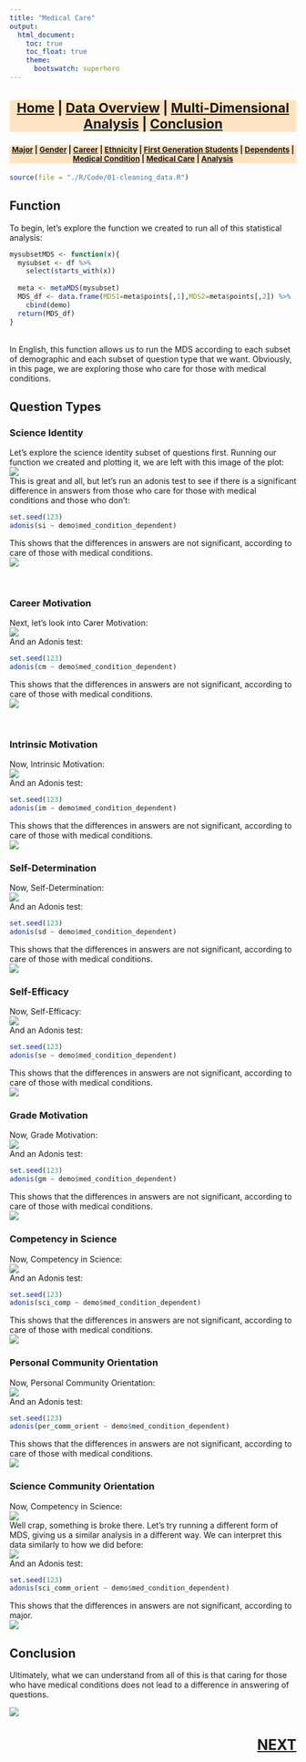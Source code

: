 ```yaml
---
title: "Medical Care"
output:
  html_document:
    toc: true
    toc_float: true
    theme:
      bootswatch: superhero
---
```

<h3 style="background-color:bisque;text-align:center;font-size:165%;">[Home](https://pbischoff3.github.io/) | [Data Overview](https://pbischoff3.github.io/data_overview/) | [Multi-Dimensional Analysis](https://pbischoff3.github.io/multi_dimensional_analysis/) | [Conclusion](https://pbischoff3.github.io/Conclusion/)</h3>

<h4 style="background-color:bisque;text-align:center;font-size:95%;">[Major](https://pbischoff3.github.io/multi_dimensional_analysis/Major/) | [Gender](https://pbischoff3.github.io/multi_dimensional_analysis/Gender/) | [Career](https://pbischoff3.github.io/multi_dimensional_analysis/career/) | [Ethnicity](https://pbischoff3.github.io/multi_dimensional_analysis/Ethnicity/) | [First Generation Students](https://pbischoff3.github.io/multi_dimensional_analysis/fgs/) | [Dependents](https://pbischoff3.github.io/multi_dimensional_analysis/dependents/)      | [Medical Condition](https://pbischoff3.github.io/multi_dimensional_analysis/medical_condition/) | [Medical Care](https://pbischoff3.github.io/multi_dimensional_analysis/medical_care/) | [Analysis](https://pbischoff3.github.io/multi_dimensional_analysis/analysis/)</h4>
  
```r
source(file = "./R/Code/01-cleaning_data.R")
```


## Function
To begin, let's explore the function we created to run all of this statistical analysis:
```r
mysubsetMDS <- function(x){
  mysubset <- df %>% 
    select(starts_with(x))
  
  meta <- metaMDS(mysubset)
  MDS_df <- data.frame(MDS1=meta$points[,1],MDS2=meta$points[,2]) %>%
    cbind(demo)
  return(MDS_df)
}
```
<br>
In English, this function allows us to run the MDS according to each subset of demographic and each subset of question type that we want. Obviously, in this page, we are exploring those who care for those with medical conditions.

## Question Types
### Science Identity
Let's explore the science identity subset of questions first. Running our function we created and plotting it, we are left with this image of the plot:<br>
![](../../R/Images/med_condition_dependent/si.png)
<br> This is great and all, but let's run an adonis test to see if there is a significant difference in answers from those who care for those with medical conditions and those who don't:
```r
set.seed(123)
adonis(si ~ demo$med_condition_dependent)
```
This shows that the differences in answers are not significant, according to care of those with medical conditions. <br>
![](../../R/Images/what_is_MDS/no.gif)

<br>

### Career Motivation
Next, let's look into Carer Motivation: <br>
![](../../R/Images/med_condition_dependent/cm.png)
<br>
And an Adonis test:
```r
set.seed(123)
adonis(cm ~ demo$med_condition_dependent)
```
This shows that the differences in answers are not significant, according to care of those with medical conditions. <br>
![](../../R/Images/what_is_MDS/no.gif)

<br>

### Intrinsic Motivation
Now, Intrinsic Motivation: <br>
![](../../R/Images/med_condition_dependent/im.png)
<br>
And an Adonis test:
```r
set.seed(123)
adonis(im ~ demo$med_condition_dependent)
```
This shows that the differences in answers are not significant, according to care of those with medical conditions. <br>
![](../../R/Images/what_is_MDS/no.gif)

### Self-Determination
Now, Self-Determination: <br>
![](../../R/Images/med_condition_dependent/sd.png)
<br>
And an Adonis test:
```r
set.seed(123)
adonis(sd ~ demo$med_condition_dependent)
```
This shows that the differences in answers are not significant, according to care of those with medical conditions. <br>
![](../../R/Images/what_is_MDS/no.gif)

### Self-Efficacy
Now, Self-Efficacy: <br>
![](../../R/Images/med_condition_dependent/se.png)
<br>
And an Adonis test:
```r
set.seed(123)
adonis(se ~ demo$med_condition_dependent)
```
This shows that the differences in answers are not significant, according to care of those with medical conditions. <br>
![](../../R/Images/what_is_MDS/no.gif)

### Grade Motivation
Now, Grade Motivation: <br>
![](../../R/Images/med_condition_dependent/gm.png)
<br>
And an Adonis test:
```r
set.seed(123)
adonis(gm ~ demo$med_condition_dependent)
```
This shows that the differences in answers are not significant, according to care of those with medical conditions. <br>
![](../../R/Images/what_is_MDS/no.gif)

### Competency in Science
Now, Competency in Science: <br>
![](../../R/Images/med_condition_dependent/sci_comp.png)
<br>
And an Adonis test:
```r
set.seed(123)
adonis(sci_comp ~ demo$med_condition_dependent)
```
This shows that the differences in answers are not significant, according to care of those with medical conditions. <br>
![](../../R/Images/what_is_MDS/no.gif)

### Personal Community Orientation
Now, Personal Community Orientation: <br>
![](../../R/Images/med_condition_dependent/per_comm_orient.png)
<br>
And an Adonis test:
```r
set.seed(123)
adonis(per_comm_orient ~ demo$med_condition_dependent)
```
This shows that the differences in answers are not significant, according to care of those with medical conditions. <br>
![](../../R/Images/what_is_MDS/no.gif)

### Science Community Orientation
Now, Competency in Science: <br>
![](../../R/Images/med_condition_dependent/sci_comm_orient1.png)
<br> Well crap, something is broke there. Let's try running a different form of MDS, giving us a similar analysis in a different way. We can interpret this data similarly to how we did before:
<br> 
![](../../R/Images/med_condition_dependent/sci_comm_orient2.png)
<br>
And an Adonis test:
```r
set.seed(123)
adonis(sci_comm_orient ~ demo$med_condition_dependent)
```
This shows that the differences in answers are not significant, according to major. <br>
![](../../R/Images/what_is_MDS/no.gif)

## Conclusion
Ultimately, what we can understand from all of this is that caring for those who have medical conditions does not lead to a difference in answering of questions.

![](../../R/Images/med_condition_dependent/conclusion.gif)

<h3 style="text-align:right;font-size:180%;">[**NEXT**](https://pbischoff3.github.io/multi_dimensional_analysis/analysis/)
